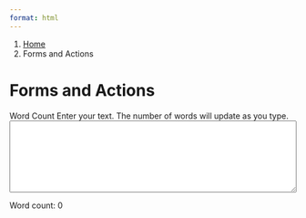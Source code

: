 ```yaml
---
format: html
---
```


<nav class="govuk-breadcrumbs" aria-label="Breadcrumb">
 <ol class="govuk-breadcrumbs__list">
  <li class="govuk-breadcrumbs__list-item">
   <a class="govuk-breadcrumbs__link" href="../../quarto-index.qmd">Home</a>
  </li>
  <li class="govuk-breadcrumbs__list-item">
   <span aria-current="page">Forms and Actions</span>
  </li>
 </ol>
</nav>

<h1 class="govuk-heading-xl govuk-!-margin-top-6 govuk-!-margin-bottom-6">Forms and Actions</h1>

<div class="govuk-form-group">
 <label for="userText" class="govuk-label govuk-label--m">
    Word Count
 </label>
 <span id="userText-hint" class="govuk-hint">
   Enter your text. The number of words will update as you type.
 </span>
 <textarea
    id="userText"
    name="userText"
    class="govuk-textarea govuk-!-margin-top-6 govuk-!-margin-bottom-6"
    aria-describedby="userText-hint wordCount"
    rows="8"
    style="width:100%; max-width:100%;"
    spellcheck="true"
    autocomplete="off"
    inputmode="text"
  ></textarea>
</div>
<div
  id="wordCount"
  class="govuk-hint"
  aria-live="polite"
  tabindex="0"
>
  Word count: 0
</div>

<script>
function countWords(str) {
  str = str.trim();
  if (!str) return 0;
  // Split on any sequence of whitespace
  return str.split(/\s+/).length;
}
const textarea = document.getElementById('userText');
const countDisplay = document.getElementById('wordCount');
textarea.addEventListener('input', function() {
  countDisplay.textContent = "Word count: " + countWords(this.value);
});
</script>
